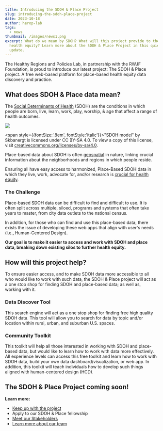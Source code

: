 ```yaml
---
title: Introducing the SDOH & Place Project
slug: introducing-the-sdoh-place-project
date: 2023-10-18
author: herop-lab
tags:
  - news
thumbnail: /images/news1.png
excerpt: What do we mean by SDOH? What will this project provide to the field of
  health equity? Learn more about the SDOH & Place Project in this quick news
  update.
---
```

The Healthy Regions and Policies Lab, in partnership with the RWJF Foundation, is proud to introduce our latest project: The SDOH & Place project. A free web-based platform for place-based health equity data discovery and practice.

## What does SDOH & Place data mean?

The [Social Determinants of Health](https://www.who.int/health-topics/social-determinants-of-health#tab=tab_1) (SDOH) are the conditions in which people are born, live, learn, work, play, worship, & age that affect a range of health outcomes.

![](/images/sdoh_model.gif)

<span style={{fontSize:'.8em', fontStyle:'italic'}}>"SDOH model" by Skbanergt is licensed under CC BY-SA 4.0. To view a copy of this license, visit <a href="https://creativecommons.org/licenses/by-sa/4.0">creativecommons.org/licenses/by-sa/4.0</a>.</span>



Place-based data about SDOH is often [geospatial](https://jamanetwork.com/journals/jamanetworkopen/fullarticle/2759757) in nature, linking crucial information about the neighborhoods and regions in which people reside.

Ensuring all have easy access to harmonized, Place-Based SDOH data in which they live, work, advocate for, and/or research is [crucial for health equity](https://www.rwjf.org/en/insights/our-research/2021/10/charting-a-course-for-an-equity-centered-data-system.html).

### The Challenge

Place-based SDOH data can be difficult to find and difficult to use. It is often split across multiple, siloed, programs and systems that often take years to master, from city data outlets to the national census.

In addition, for those who can find and use this place-based data, there exists the issue of developing these web apps that align with user's needs (i.e., Human-Centered Design).

**Our goal is to make it easier to access and work with SDOH and place data, breaking down existing silos to further health equity.**

## How will this project help?

To ensure easier access, and to make SDOH data more accessible to all who would like to work with such data, the SDOH & Place project will act as a one stop shop for finding SDOH and place-based data; as well as, working with it.

### **Data Discover Tool**

This search engine will act as a one stop shop for finding free high quality SDOH data. This tool will allow you to search for data by topic and/or location within rural, urban, and suburban U.S. spaces.

### Community Toolkit

This toolkit will help all those interested in working with SDOH and place-based data, but would like to learn how to work with data more effectively. All experience levels can access this free toolkit and learn how to work with SDOH data, build your own data dashboard/visualization, or web app. In addition, this toolkit will teach individuals how to develop such things aligned with human-centered design (HCD).

## The SDOH & Place Project coming soon!

**Learn more:**

* [Keep up with the project](https://sdohplace.org/news)
* Apply to our SDOH & Place fellowship
* [Meet our Stakeholders](https://sdohplace.org/news/introducing-our-advisory-boards)
* [Learn more about our team](https://sdohplace.org/about)
